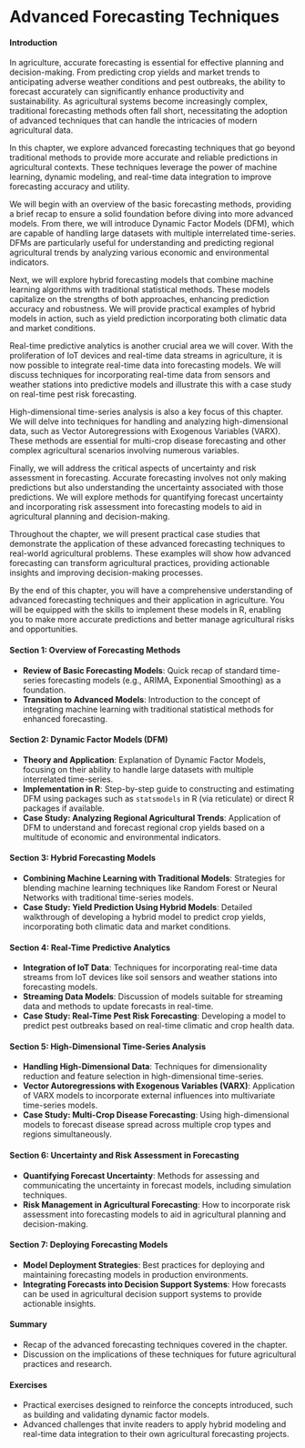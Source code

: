 # Advanced Forecasting Techniques

#### Introduction

In agriculture, accurate forecasting is essential for effective planning and decision-making. From predicting crop yields and market trends to anticipating adverse weather conditions and pest outbreaks, the ability to forecast accurately can significantly enhance productivity and sustainability. As agricultural systems become increasingly complex, traditional forecasting methods often fall short, necessitating the adoption of advanced techniques that can handle the intricacies of modern agricultural data.

In this chapter, we explore advanced forecasting techniques that go beyond traditional methods to provide more accurate and reliable predictions in agricultural contexts. These techniques leverage the power of machine learning, dynamic modeling, and real-time data integration to improve forecasting accuracy and utility.

We will begin with an overview of the basic forecasting methods, providing a brief recap to ensure a solid foundation before diving into more advanced models. From there, we will introduce Dynamic Factor Models (DFM), which are capable of handling large datasets with multiple interrelated time-series. DFMs are particularly useful for understanding and predicting regional agricultural trends by analyzing various economic and environmental indicators.

Next, we will explore hybrid forecasting models that combine machine learning algorithms with traditional statistical methods. These models capitalize on the strengths of both approaches, enhancing prediction accuracy and robustness. We will provide practical examples of hybrid models in action, such as yield prediction incorporating both climatic data and market conditions.

Real-time predictive analytics is another crucial area we will cover. With the proliferation of IoT devices and real-time data streams in agriculture, it is now possible to integrate real-time data into forecasting models. We will discuss techniques for incorporating real-time data from sensors and weather stations into predictive models and illustrate this with a case study on real-time pest risk forecasting.

High-dimensional time-series analysis is also a key focus of this chapter. We will delve into techniques for handling and analyzing high-dimensional data, such as Vector Autoregressions with Exogenous Variables (VARX). These methods are essential for multi-crop disease forecasting and other complex agricultural scenarios involving numerous variables.

Finally, we will address the critical aspects of uncertainty and risk assessment in forecasting. Accurate forecasting involves not only making predictions but also understanding the uncertainty associated with those predictions. We will explore methods for quantifying forecast uncertainty and incorporating risk assessment into forecasting models to aid in agricultural planning and decision-making.

Throughout the chapter, we will present practical case studies that demonstrate the application of these advanced forecasting techniques to real-world agricultural problems. These examples will show how advanced forecasting can transform agricultural practices, providing actionable insights and improving decision-making processes.

By the end of this chapter, you will have a comprehensive understanding of advanced forecasting techniques and their application in agriculture. You will be equipped with the skills to implement these models in R, enabling you to make more accurate predictions and better manage agricultural risks and opportunities.

#### Section 1: Overview of Forecasting Methods
- **Review of Basic Forecasting Models**: Quick recap of standard time-series forecasting models (e.g., ARIMA, Exponential Smoothing) as a foundation.
- **Transition to Advanced Models**: Introduction to the concept of integrating machine learning with traditional statistical methods for enhanced forecasting.

#### Section 2: Dynamic Factor Models (DFM)
- **Theory and Application**: Explanation of Dynamic Factor Models, focusing on their ability to handle large datasets with multiple interrelated time-series.
- **Implementation in R**: Step-by-step guide to constructing and estimating DFM using packages such as `statsmodels` in R (via reticulate) or direct R packages if available.
- **Case Study: Analyzing Regional Agricultural Trends**: Application of DFM to understand and forecast regional crop yields based on a multitude of economic and environmental indicators.

#### Section 3: Hybrid Forecasting Models
- **Combining Machine Learning with Traditional Models**: Strategies for blending machine learning techniques like Random Forest or Neural Networks with traditional time-series models.
- **Case Study: Yield Prediction Using Hybrid Models**: Detailed walkthrough of developing a hybrid model to predict crop yields, incorporating both climatic data and market conditions.

#### Section 4: Real-Time Predictive Analytics
- **Integration of IoT Data**: Techniques for incorporating real-time data streams from IoT devices like soil sensors and weather stations into forecasting models.
- **Streaming Data Models**: Discussion of models suitable for streaming data and methods to update forecasts in real-time.
- **Case Study: Real-Time Pest Risk Forecasting**: Developing a model to predict pest outbreaks based on real-time climatic and crop health data.

#### Section 5: High-Dimensional Time-Series Analysis
- **Handling High-Dimensional Data**: Techniques for dimensionality reduction and feature selection in high-dimensional time-series.
- **Vector Autoregressions with Exogenous Variables (VARX)**: Application of VARX models to incorporate external influences into multivariate time-series models.
- **Case Study: Multi-Crop Disease Forecasting**: Using high-dimensional models to forecast disease spread across multiple crop types and regions simultaneously.

#### Section 6: Uncertainty and Risk Assessment in Forecasting
- **Quantifying Forecast Uncertainty**: Methods for assessing and communicating the uncertainty in forecast models, including simulation techniques.
- **Risk Management in Agricultural Forecasting**: How to incorporate risk assessment into forecasting models to aid in agricultural planning and decision-making.

#### Section 7: Deploying Forecasting Models
- **Model Deployment Strategies**: Best practices for deploying and maintaining forecasting models in production environments.
- **Integrating Forecasts into Decision Support Systems**: How forecasts can be used in agricultural decision support systems to provide actionable insights.

#### Summary
- Recap of the advanced forecasting techniques covered in the chapter.
- Discussion on the implications of these techniques for future agricultural practices and research.

#### Exercises
- Practical exercises designed to reinforce the concepts introduced, such as building and validating dynamic factor models.
- Advanced challenges that invite readers to apply hybrid modeling and real-time data integration to their own agricultural forecasting projects.
